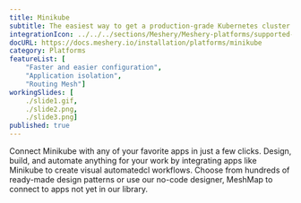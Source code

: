 ```yaml
---
title: Minikube
subtitle: The easiest way to get a production-grade Kubernetes cluster up and running
integrationIcon: ../../../sections/Meshery/Meshery-platforms/supported-icons/minikube.svg
docURL: https://docs.meshery.io/installation/platforms/minikube
category: Platforms
featureList: [
    "Faster and easier configuration",
    "Application isolation",
    "Routing Mesh"]
workingSlides: [
    ./slide1.gif,
    ./slide2.png,
    ./slide3.png]
published: true
---
```


<p>
    Connect Minikube with any of your favorite apps in just a few
    clicks. Design, build, and automate anything for your work by
    integrating apps like Minikube to create visual automatedcl
    workflows. Choose from hundreds of ready-made design patterns or use
    our no-code designer, MeshMap to connect to apps not yet in our
    library.
</p>
